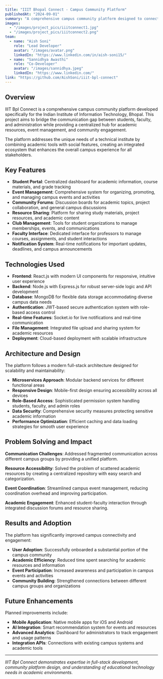```yaml
---
title: "IIIT Bhopal Connect - Campus Community Platform"
publishedAt: "2024-09-01"
summary: "A comprehensive campus community platform designed to connect students, faculty, and staff at IIIT Bhopal with integrated features for academic and social engagement."
images:
  - "/images/project_pics/iiitconnect1.jpg"
  - "/images/project_pics/iiitconnect2.png"
team:
  - name: "Aish Soni"
    role: "Lead Developer"
    avatar: "/images/avatar.png"
    linkedIn: "https://www.linkedin.com/in/aish-soni15/"
  - name: "Sannidhya Awasthi"
    role: "Co-Developer"
    avatar: "/images/sannidhya.jpeg"
    linkedIn: "https://www.linkedin.com/"
link: "https://github.com/AishSoni/iiit-bpl-connect"
---
```


## Overview

IIIT Bpl Connect is a comprehensive campus community platform developed specifically for the Indian Institute of Information Technology, Bhopal. This project aims to bridge the communication gap between students, faculty, and administration while providing a centralized hub for academic resources, event management, and community engagement.

The platform addresses the unique needs of a technical institute by combining academic tools with social features, creating an integrated ecosystem that enhances the overall campus experience for all stakeholders.

## Key Features

- **Student Portal**: Centralized dashboard for academic information, course materials, and grade tracking
- **Event Management**: Comprehensive system for organizing, promoting, and managing campus events and activities
- **Community Forums**: Discussion boards for academic topics, project collaboration, and general campus discussions
- **Resource Sharing**: Platform for sharing study materials, project resources, and academic content
- **Club Management**: Tools for student organizations to manage memberships, events, and communications
- **Faculty Interface**: Dedicated interface for professors to manage courses, assignments, and student interactions
- **Notification System**: Real-time notifications for important updates, deadlines, and campus announcements

## Technologies Used

- **Frontend**: React.js with modern UI components for responsive, intuitive user experience
- **Backend**: Node.js with Express.js for robust server-side logic and API development
- **Database**: MongoDB for flexible data storage accommodating diverse campus data needs
- **Authentication**: JWT-based secure authentication system with role-based access control
- **Real-time Features**: Socket.io for live notifications and real-time communication
- **File Management**: Integrated file upload and sharing system for academic resources
- **Deployment**: Cloud-based deployment with scalable infrastructure

## Architecture and Design

The platform follows a modern full-stack architecture designed for scalability and maintainability:

- **Microservices Approach**: Modular backend services for different functional areas
- **Responsive Design**: Mobile-first design ensuring accessibility across all devices
- **Role-Based Access**: Sophisticated permission system handling students, faculty, and admin roles
- **Data Security**: Comprehensive security measures protecting sensitive academic information
- **Performance Optimization**: Efficient caching and data loading strategies for smooth user experience

## Problem Solving and Impact

**Communication Challenges**: Addressed fragmented communication across different campus groups by providing a unified platform.

**Resource Accessibility**: Solved the problem of scattered academic resources by creating a centralized repository with easy search and categorization.

**Event Coordination**: Streamlined campus event management, reducing coordination overhead and improving participation.

**Academic Engagement**: Enhanced student-faculty interaction through integrated discussion forums and resource sharing.

## Results and Adoption

The platform has significantly improved campus connectivity and engagement:
- **User Adoption**: Successfully onboarded a substantial portion of the campus community
- **Academic Efficiency**: Reduced time spent searching for academic resources and information
- **Event Participation**: Increased awareness and participation in campus events and activities
- **Community Building**: Strengthened connections between different campus groups and organizations

## Future Enhancements

Planned improvements include:
- **Mobile Application**: Native mobile apps for iOS and Android
- **AI Integration**: Smart recommendation system for events and resources
- **Advanced Analytics**: Dashboard for administrators to track engagement and usage patterns
- **Integration APIs**: Connections with existing campus systems and academic tools

---

*IIIT Bpl Connect demonstrates expertise in full-stack development, community platform design, and understanding of educational technology needs in academic environments.*
